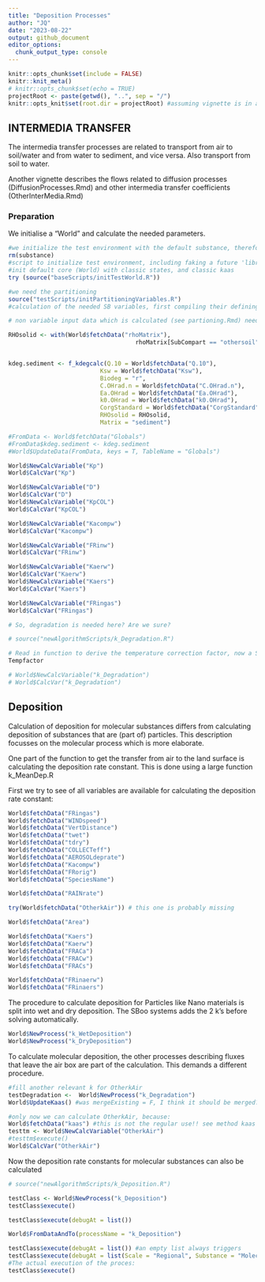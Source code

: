 ```yaml
---
title: "Deposition Processes"
author: "JQ"
date: "2023-08-22"
output: github_document
editor_options: 
  chunk_output_type: console
---
```


```r
knitr::opts_chunk$set(include = FALSE)
knitr::knit_meta()
# knitr::opts_chunk$set(echo = TRUE)
projectRoot <- paste(getwd(), "..", sep = "/")
knitr::opts_knit$set(root.dir = projectRoot) #assuming vignette is in a direct subfolder of the project
```

## INTERMEDIA TRANSFER

The intermedia transfer processes are related to transport from air to soil/water and from water to sediment, and vice versa. Also transport from soil to water.

Another vignette describes the flows related to diffusion processes (DiffusionProcesses.Rmd) and other intermedia transfer coefficients (OtherInterMedia.Rmd)

### Preparation

We initialise a "World" and calculate the needed parameters.

```r
#we initialize the test environment with the default substance, therefor we remove possible earlier value
rm(substance)
#script to initialize test environment, including faking a future 'library(sboo)'
#init default core (World) with classic states, and classic kaas
try (source("baseScripts/initTestWorld.R"))

#we need the partitioning
source("testScripts/initPartitioningVariables.R")
#calculation of the needed SB variables, first compiling their defining functions

# non variable input data which is calculated (see partioning.Rmd) needs to be available before you can proceed

```


```r
RHOsolid <- with(World$fetchData("rhoMatrix"),
                                    rhoMatrix[SubCompart == "othersoil"])


kdeg.sediment <- f_kdegcalc(Q.10 = World$fetchData("Q.10"), 
                          Ksw = World$fetchData("Ksw"), 
                          Biodeg = "r", 
                          C.OHrad.n = World$fetchData("C.OHrad.n"), 
                          Ea.OHrad = World$fetchData("Ea.OHrad"), 
                          k0.OHrad = World$fetchData("k0.OHrad"),
                          CorgStandard = World$fetchData("CorgStandard"), 
                          RHOsolid = RHOsolid,
                          Matrix = "sediment")

#FromData <- World$fetchData("Globals")
#FromData$kdeg.sediment <- kdeg.sediment
#World$UpdateData(FromData, keys = T, TableName = "Globals")

World$NewCalcVariable("Kp")
World$CalcVar("Kp")

World$NewCalcVariable("D")
World$CalcVar("D")
World$NewCalcVariable("KpCOL")
World$CalcVar("KpCOL")

World$NewCalcVariable("Kacompw")
World$CalcVar("Kacompw")

World$NewCalcVariable("FRinw")
World$CalcVar("FRinw")

World$NewCalcVariable("Kaerw")
World$CalcVar("Kaerw")
World$NewCalcVariable("Kaers")
World$CalcVar("Kaers")

World$NewCalcVariable("FRingas")
World$CalcVar("FRingas")

# So, degradation is needed here? Are we sure?

# source("newAlgorithmScripts/k_Degradation.R")

# Read in function to derive the temperature correction factor, now a SB variable
Tempfactor

# World$NewCalcVariable("k_Degradation")
# World$CalcVar("k_Degradation")
```


## Deposition

Calculation of deposition for molecular substances differs from calculating deposition of substances that are (part of) particles. This description focusses on the molecular process which is more elaborate.

One part of the function to get the transfer from air to the land surface is calculating the deposition rate constant. This is done using a large function k_MeanDep.R

First we try to see of all variables are available for calculating the deposition rate constant:

```r

World$fetchData("FRingas")
World$fetchData("WINDspeed")
World$fetchData("VertDistance")
World$fetchData("twet")
World$fetchData("tdry")
World$fetchData("COLLECTeff")
World$fetchData("AEROSOLdeprate")
World$fetchData("Kacompw")
World$fetchData("FRorig")
World$fetchData("SpeciesName")

World$fetchData("RAINrate")

try(World$fetchData("OtherkAir")) # this one is probably missing

World$fetchData("Area")

World$fetchData("Kaers")
World$fetchData("Kaerw")
World$fetchData("FRACa")
World$fetchData("FRACw")
World$fetchData("FRACs")

World$fetchData("FRinaerw")
World$fetchData("FRinaers")

```

The procedure to calculate deposition for Particles like Nano materials is split into wet and dry deposition. The SBoo systems adds the 2 k's before solving automatically.

```r
World$NewProcess("k_WetDeposition")
World$NewProcess("k_DryDeposition")

``` 

To calculate molecular deposition, the other processes describing fluxes that leave the air box are part of the calculation. This demands a different procedure.
```r
#fill another relevant k for OtherkAir
testDegradation <-  World$NewProcess("k_Degradation")
World$UpdateKaas() #was mergeExisting = F, I think it should be merged? TODO

#only now we can calculate OtherkAir, because:
World$fetchData("kaas") #this is not the regular use!! see method kaas of World !!
testtm <- World$NewCalcVariable("OtherkAir")
#testtm$execute()
World$CalcVar("OtherkAir")

```

Now the deposition rate constants for molecular substances can also be calculated

```r
# source("newAlgorithmScripts/k_Deposition.R")

testClass <- World$NewProcess("k_Deposition")
testClass$execute()

testClass$execute(debugAt = list())

World$FromDataAndTo(processName = "k_Deposition")

testClass$execute(debugAt = list()) #an empty list always triggers
testClass$execute(debugAt = list(Scale = "Regional", Substance = "Molecular"))
#The actual execution of the proces:
testClass$execute()
```

